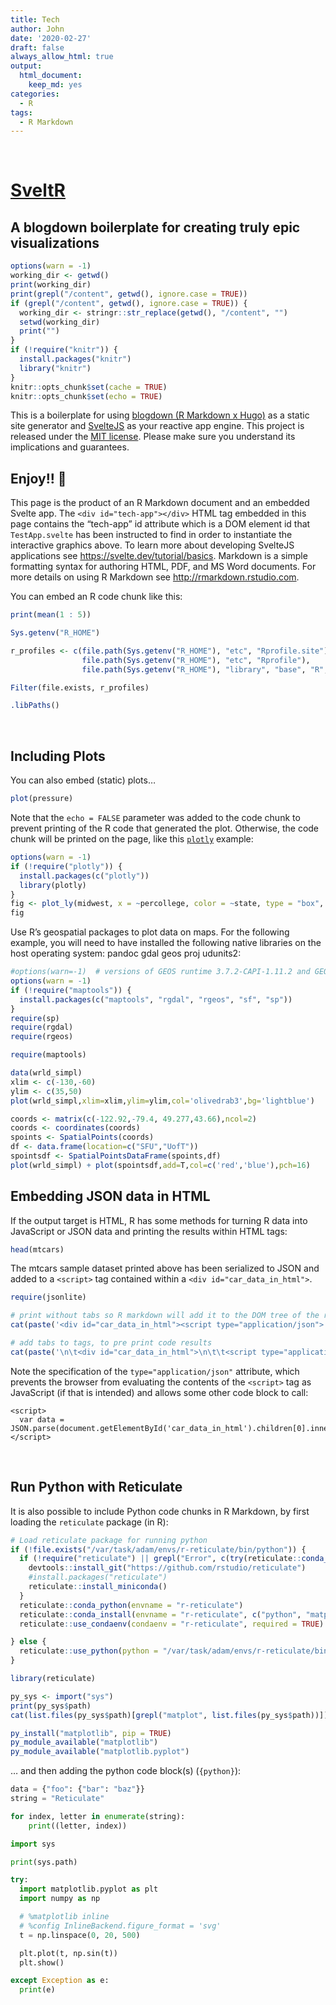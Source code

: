 ```yaml
---
title: Tech
author: John
date: '2020-02-27'
draft: false
always_allow_html: true
output:
  html_document:
    keep_md: yes
categories:
  - R
tags:
  - R Markdown
---
```


<div id="tech-app" role="main" style="width: 100%; min-width: 800px;  margin-left: -86px;">&nbsp;</div>

# [SveltR](https://github.com/Real-Currents/SveltR)

## A blogdown boilerplate for creating truly epic visualizations

```r
options(warn = -1)
working_dir <- getwd()
print(working_dir)
print(grepl("/content", getwd(), ignore.case = TRUE))
if (grepl("/content", getwd(), ignore.case = TRUE)) {
  working_dir <- stringr::str_replace(getwd(), "/content", "")
  setwd(working_dir)
  print("")
}
if (!require("knitr")) {
  install.packages("knitr")
  library("knitr")
}
knitr::opts_chunk$set(cache = TRUE)
knitr::opts_chunk$set(echo = TRUE)

```

This is a boilerplate for using [blogdown (R Markdown x Hugo)](https://github.com/rstudio/blogdown/) as a static site generator and [SvelteJS](https://svelte.dev/) as your reactive app engine. This project is released under the [MIT license](LICENSE). Please make sure you understand its implications and guarantees.
<br />

## Enjoy!! 🦊

This page is the product of an R Markdown document and an embedded Svelte app. The `<div id="tech-app"></div>` HTML tag  embedded in this page contains the "tech-app" id attribute which is a DOM element id that `TestApp.svelte` has been instructed to find in order to instantiate the interactive graphics above. To learn more about developing SvelteJS applications see <https://svelte.dev/tutorial/basics>. Markdown is a simple formatting syntax for authoring HTML, PDF, and MS Word documents. For more details on using R Markdown see <http://rmarkdown.rstudio.com>.

You can embed an R code chunk like this:

```r
print(mean(1 : 5))

Sys.getenv("R_HOME")

r_profiles <- c(file.path(Sys.getenv("R_HOME"), "etc", "Rprofile.site"),
                file.path(Sys.getenv("R_HOME"), "etc", "Rprofile"),
                file.path(Sys.getenv("R_HOME"), "library", "base", "R", "Rprofile") )

Filter(file.exists, r_profiles)

.libPaths()
```
<br />

## Including Plots

You can also embed (static) plots...

```r
plot(pressure)
```

Note that the `echo = FALSE` parameter was added to the code chunk to prevent printing of the R code that generated the plot. Otherwise, the code chunk will be printed on the page, like this [`plotly`](https://plotly.com/r/getting-started/) example:

```r
options(warn = -1)
if (!require("plotly")) {
  install.packages(c("plotly"))
  library(plotly)
}
fig <- plot_ly(midwest, x = ~percollege, color = ~state, type = "box", width = 604, height = 400)
fig
```

Use R's geospatial packages to plot data on maps. For the following example, you will need to have installed the following native libraries on the host operating system:
pandoc gdal geos proj udunits2:

```r
#options(warn=-1)  # versions of GEOS runtime 3.7.2-CAPI-1.11.2 and GEOS at installation 3.7.1-CAPI-1.11.1 differ
options(warn = -1)
if (!require("maptools")) {
  install.packages(c("maptools", "rgdal", "rgeos", "sf", "sp"))
}
require(sp)
require(rgdal)
require(rgeos)

```

```r
require(maptools)

data(wrld_simpl)
xlim <- c(-130,-60)
ylim <- c(35,50)
plot(wrld_simpl,xlim=xlim,ylim=ylim,col='olivedrab3',bg='lightblue')

coords <- matrix(c(-122.92,-79.4, 49.277,43.66),ncol=2)
coords <- coordinates(coords)
spoints <- SpatialPoints(coords)
df <- data.frame(location=c("SFU","UofT"))
spointsdf <- SpatialPointsDataFrame(spoints,df)
plot(wrld_simpl) + plot(spointsdf,add=T,col=c('red','blue'),pch=16)
```

## Embedding JSON data in HTML

If the output target is HTML, R has some methods for turning R data into JavaScript or JSON data and printing the results within HTML tags:
```r

head(mtcars)
```

The mtcars sample dataset printed above has been serialized to JSON and added to a `<script>` tag contained within a `<div id="car_data_in_html">`.
<div class="r-data">

```r
require(jsonlite)

# print without tabs so R markdown will add it to the DOM tree of the resulting page
cat(paste('<div id="car_data_in_html"><script type="application/json">', toJSON(mtcars), '\n</script>\n</div>', sep=""))
```

```r
# add tabs to tags, to pre print code results
cat(paste('\n\t<div id="car_data_in_html">\n\t\t<script type="application/json">', toJSON(mtcars), '\n\t\t</script>\n\t</div>', sep=""))
```
</div>


Note the specification of the `type="application/json"` attribute, which prevents the browser from evaluating the contents of the `<script>` tag as JavaScript (if that is intended) and allows some other code block to call:

    <script>
      var data = JSON.parse(document.getElementById('car_data_in_html').children[0].innerHTML);
    </script>

<br />

## Run Python with Reticulate

It is also possible to include Python code chunks in R Markdown, by first loading the `reticulate` package (in R):
```r
# Load reticulate package for running python
if (!file.exists("/var/task/adam/envs/r-reticulate/bin/python")) {
  if (!require("reticulate") || grepl("Error", c(try(reticulate::conda_binary())))) {
    devtools::install_git("https://github.com/rstudio/reticulate")
    #install.packages("reticulate")
    reticulate::install_miniconda()
  }
  reticulate::conda_python(envname = "r-reticulate")
  reticulate::conda_install(envname = "r-reticulate", c("python", "matplotlib", "ncurses", "readline"))
  reticulate::use_condaenv(condaenv = "r-reticulate", required = TRUE)

} else {
  reticulate::use_python(python = "/var/task/adam/envs/r-reticulate/bin/python", required = TRUE)
}

```

```r
library(reticulate)

py_sys <- import("sys")
print(py_sys$path)
cat(list.files(py_sys$path)[grepl("matplot", list.files(py_sys$path))])

py_install("matplotlib", pip = TRUE)
py_module_available("matplotlib")
py_module_available("matplotlib.pyplot")

```

... and then adding the python code block(s) (`{python}`):
```python
data = {"foo": {"bar": "baz"}}
string = "Reticulate"

for index, letter in enumerate(string):
    print((letter, index))
```

```python
import sys

print(sys.path)

try:
  import matplotlib.pyplot as plt
  import numpy as np

  # %matplotlib inline
  # %config InlineBackend.figure_format = 'svg'
  t = np.linspace(0, 20, 500)

  plt.plot(t, np.sin(t))
  plt.show()

except Exception as e:
  print(e)
```

